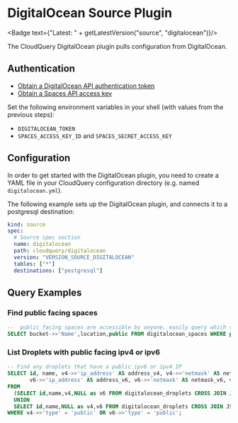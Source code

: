 # DigitalOcean Source Plugin


<Badge text={"Latest: " + getLatestVersion("source", "digitalocean")}/>

The CloudQuery DigitalOcean plugin pulls configuration from DigitalOcean.

## Authentication

- [Obtain a DigitalOcean API authentication token](https://docs.digitalocean.com/reference/api/api-reference/#section/Authentication)
- [Obtain a Spaces API access key](https://cloud.digitalocean.com/settings/api/tokens?i=d6d4a6)

Set the following environment variables in your shell (with values from the previous steps):

- `DIGITALOCEAN_TOKEN`
- `SPACES_ACCESS_KEY_ID` and `SPACES_SECRET_ACCESS_KEY`

## Configuration

In order to get started with the DigitalOcean plugin, you need to create a YAML file in your CloudQuery configuration directory (e.g. named `digitalocean.yml`).

The following example sets up the DigitalOcean plugin, and connects it to a postgresql destination:

```yaml copy
kind: source
spec:
  # Source spec section
  name: digitalocean
  path: cloudquery/digitalocean
  version: "VERSION_SOURCE_DIGITALOCEAN"
  tables: ["*"]
  destinations: ["postgresql"]
```

## Query Examples

### Find public facing spaces

```sql copy
--  public facing spaces are accessible by anyone, easily query which space is public facing in your account
SELECT bucket->>'Name',location,public FROM digitalocean_spaces WHERE public = true;
```

### List Droplets with public facing ipv4 or ipv6

```sql copy
-- Find any droplets that have a public ipv6 or ipv4 IP
SELECT id, name, v4->>'ip_address' AS address_v4, v4->>'netmask' AS netmask_v4, v4->>'gateway' AS gateway_v4,
       v6->>'ip_address' AS address_v6, v6->>'netmask' AS netmask_v6, v6->>'gateway' AS gateway_v6
FROM 
  (SELECT id,name,v4,NULL as v6 FROM digitalocean_droplets CROSS JOIN JSONB_ARRAY_ELEMENTS(digitalocean_droplets.networks->'v4') AS v4 
  UNION
  SELECT id,name,NULL as v4,v6 FROM digitalocean_droplets CROSS JOIN JSONB_ARRAY_ELEMENTS(digitalocean_droplets.networks->'v6') AS v6) AS union_v46
WHERE v4->>'type' = 'public' OR v6->>'type' = 'public';
```